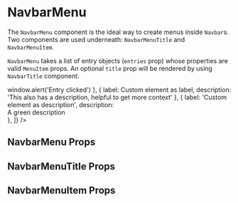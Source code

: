 



<Meta title="Components|NavbarMenu" component={NavbarMenu} />

# NavbarMenu

The `NavbarMenu` component is the ideal way to create menus inside `Navbar`s.
Two components are used underneath: `NavbarMenuTitle` and `NavbarMenuItem`.

`NavbarMenu` takes a list of entry objects (`entries` prop) whose properties are valid `MenuItem` props.
An optional `title` prop will be rendered by using `NavbarTitle` component.

<Preview>
    <Story name="Default">
        <div style={{ fontSize: '14px' }}>
            <Row>
                <Col>
                    <NavbarMenu
                        title='Menu on the left'
                        entries={[
                            { label: 'Entry 1' },
                            { label: 'Second entry', description: 'This also has a description, helpful to get more context' },
                            { label: 'Second Third one' },
                        ]}
                    />
                </Col>
                <Col>
                    <NavbarMenu
                        title='Menu on the right'
                        entries={[
                            {
                                label: 'Clickable one',
                                description: 'Hover to see the cursor, click to view the alert',
                                style: {cursor: 'pointer'},
                                onClick: () => window.alert('Entry clicked')
                            },
                            { label: <span>Custom element as label</span>, description: 'This also has a description, helpful to get more context' },
                            { label: 'Custom element as description', description: <div style={{ color: 'green' }}>A green description</div> },
                        ]}
                    />
                </Col>
            </Row>
        </div>
    </Story>
</Preview>

## NavbarMenu Props

<Props of={NavbarMenu} />

## NavbarMenuTitle Props

<Props of={NavbarMenuTitle} />

## NavbarMenuItem Props

<Props of={NavbarMenuItem} />

